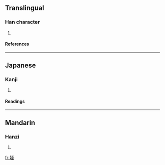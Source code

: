 ==Translingual==
===Han character===
{{Han char|rn=38|rad=女|as=08|sn=11|four=4241<sub>4</sub>|canj=女竹十一 (VHJM)}}
# {{defn|Han|sort=女08}}
====References====
{{Han ref|kx=0263.320|dkj=06367|dj=0530.200|hdz=21059.070|uh=5A37|ud=23095|bh=D8C2|bd=55490}}
----
==Japanese==
===Kanji===
{{ja-kanji|grade=|rs=女08}}
# {{defn|Japanese}} 
====Readings====
{{ja-readings|on=[[つい]] (tsui), [[すい]] (sui), [[ずい]] (zui)|kun=}}
----
==Mandarin==
===Hanzi===
{{cmn-hanzi|pin=[[shuì]] (shui4)|wg=shui<sup>4</sup>}}
# {{defn|Mandarin}}

[[fr:娷]]